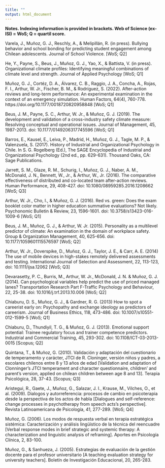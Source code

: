 ```yaml
---
title: ""
output: html_document
---
```


**Notes. Indexing information is provided in brackets. Web of Science (ex-ISI) = WoS; Q = quartil score.**

Varela, J., Muñoz, G. J., Reschly, A., & Melipillán, R. (in press). Bullying behavior and school bonding for predicting student engagement among Chilean adolescents. Journal of School Violence. [WoS; Q2]

He, Y., Payne, S., Beus, J., Muñoz, G. J., Yao, X., & Battista, V. (in press). Organizational climate profiles: Identifying meaningful combinations of climate level and strength. Journal of Applied Psychology [WoS; Q1]

Muñoz, G. J., Cortéz, D. A., Álvarez, C. B., Raggio, J. A., Concha, A., Rojas, F. I., Arthur, W. Jr., Fischer, B. M., & Rodríguez, S. (2022). After-action reviews and long-term performance: An experimental examination in the context of an emergency simulation. Human Factors, 64(4), 760-778. https://doi.org/10.1177/0018720820958848 [WoS; Q1]

Beus, J. M., Payne, S. C., Arthur, W. Jr., & Muñoz, G. J. (2019). The development and validation of a cross-industry safety climate measure: Resolving conceptual and operational issues. Journal of Management, 45, 1987-2013. doi: 10.1177/0149206317745596 [WoS; Q1]

Barros, E., Kausel, E., Leiva, P., Madrid, H., Muñoz, G. J., Tagle, M. P., & Valenzuela, S. (2017). History of Industrial and Organizational Psychology in Chile. In S. G. Rogelberg (Ed.), The SAGE Encyclopedia of Industrial and Organizational Psychology (2nd ed., pp. 629-631). Thousand Oaks, CA: Sage Publications.

Jarrett, S. M., Glaze, R. M., Schurig, I., Muñoz, G. J., Naber, A. M., McDonald, J. N., Bennett, W., Jr., & Arthur, W., Jr. (2016). The comparative effectiveness of distributed and co-located team after-action reviews. Human Performance, 29, 408-427. doi: 10.1080/08959285.2016.1208662 [WoS; Q3]

Arthur, W. Jr., Cho, I., & Muñoz, G. J. (2016). Red vs. green: Does the exam booklet color matter in higher education summative evaluations? Not likely. Psychonomic Bulletin & Review, 23, 1596-1601. doi: 10.3758/s13423-016-1009-6 [WoS; Q1]

Beus, J. M., Muñoz, G. J., & Arthur, W. Jr. (2015). Personality as a multilevel predictor of climate: An examination in the domain of workplace safety. Group & Organization Management, 40, 625-656. doi: 10.1177/1059601115576597 [WoS; Q2]

Arthur, W. Jr., Doverspike, D., Muñoz, G. J., Taylor, J. E., & Carr, A. E. (2014) The use of mobile devices in high-stakes remotely delivered assessments and testing. International Journal of Selection and Assessment, 22, 113-123, doi: 10.1111/ijsa.12062 [WoS; Q3]

Devarasetty, P. C., Burris, M., Arthur, W. Jr., McDonald, J. N.  & Muñoz, G. J. (2014). Can psychological variables help predict the use of priced managed lanes? Transportation Research Part F-Traffic Psychology and Behaviour, 22, 25-38. doi: 10.1016/j.trf.2013.10.006 [WoS; Q2]

Chiaburu, D. S., Muñoz, G. J., & Gardner, R. G. (2013) How to spot a careerist early on: Psychopathy and exchange ideology as predictors of careerism. Journal of Business Ethics, 118, 473-486. doi: 10.1007/s10551-012-1599-5 [WoS; Q1]

Chiaburu, D., Thundiyil, T. G., & Muñoz, G. J. (2013). Emotional support potential: Trainee regulatory focus and trainer competence predictors. Industrial and Commercial Training, 45, 293-302. doi: 10.1108/ICT-03-2013-0015 [Scopus; Q2]

Quintana, T., & Muñoz, G. (2010). Validación y adaptación del cuestionario de temperamento y carácter, JTCI de R. Cloninger, versión niños y padres, a escolares chilenos entre 8 y 13 años de edad [Validation and adaptation of Clonninger’s JTCI temperament and character questionnaire, children’ and parent’s version, applied on chilean children between age 8 and 13]. Terapia Psicológica, 28, 37-43. [Scopus; Q3]

Aristegui, R., Gaete, J., Muñoz, G., Salazar, J. I., Krause, M., Vilches, O., et al. (2009). Dialogos y autorreferencia: procesos de cambio en psicoterapia desde la perspectiva de los actos de habla [Dialogues and self-reference: change processes in psychotherapy from speech acts's perspective]. Revista Latinoamericana de Psicología, 41, 277-289. [WoS; Q4]

Muñoz, G. (2006). Los modos de respuesta verbal en terapia estratégica sistémica: Caracterización y análisis lingüístico de la técnica del reencuadre [Verbal response modes in brief strategic and systemic therapy: A characterization and linguistic analysis of reframing]. Aportes en Psicología Clínica, 2, 83-100.

Muñoz, G., & Sanhueza, J. (2005). Estrategias de evaluación de la gestión docente para el profesor universitario [A teaching evaluation strategy for university teachers]. Boletín de Investigación Educacional, 20, 265-283.
